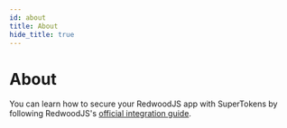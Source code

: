 ```yaml
---
id: about
title: About
hide_title: true
---
```


<!-- ./thirdpartyemailpassword/redwood/about.mdx -->

# About

You can learn how to secure your RedwoodJS app with SuperTokens by following RedwoodJS's [official integration guide](https://redwoodjs.com/docs/auth/supertokens).
